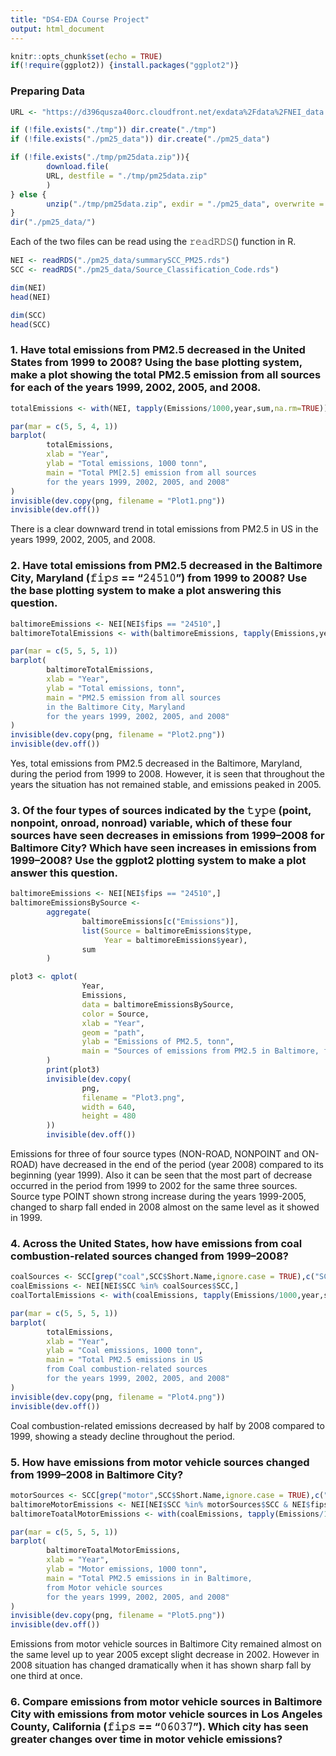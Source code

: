 ```yaml
---
title: "DS4-EDA Course Project"
output: html_document
---
```


```r
knitr::opts_chunk$set(echo = TRUE)
if(!require(ggplot2)) {install.packages("ggplot2")}
```

### Preparing Data


```r
URL <- "https://d396qusza40orc.cloudfront.net/exdata%2Fdata%2FNEI_data.zip"

if (!file.exists("./tmp")) dir.create("./tmp")
if (!file.exists("./pm25_data")) dir.create("./pm25_data")

if (!file.exists("./tmp/pm25data.zip")){
        download.file(
        URL, destfile = "./tmp/pm25data.zip"
        )
} else {
        unzip("./tmp/pm25data.zip", exdir = "./pm25_data", overwrite = FALSE)
}
dir("./pm25_data/")


```

Each of the two files can be read using the 𝚛𝚎𝚊𝚍𝚁𝙳𝚂() function in R.

```r

NEI <- readRDS("./pm25_data/summarySCC_PM25.rds")
SCC <- readRDS("./pm25_data/Source_Classification_Code.rds")

dim(NEI)
head(NEI)

dim(SCC)
head(SCC)
```


### 1. Have total emissions from PM2.5 decreased in the United States from 1999 to 2008? Using the base plotting system, make a plot showing the total PM2.5 emission from all sources for each of the years 1999, 2002, 2005, and 2008.

```r
totalEmissions <- with(NEI, tapply(Emissions/1000,year,sum,na.rm=TRUE))
```
```r
par(mar = c(5, 5, 4, 1))
barplot(
        totalEmissions,
        xlab = "Year",
        ylab = "Total emissions, 1000 tonn",
        main = "Total PM[2.5] emission from all sources
        for the years 1999, 2002, 2005, and 2008"
)
invisible(dev.copy(png, filename = "Plot1.png"))
invisible(dev.off())
```

There is a clear downward trend in total emissions from PM2.5 in US in the years 1999, 2002, 2005, and 2008.

### 2. Have total emissions from PM2.5 decreased in the Baltimore City, Maryland (𝚏𝚒𝚙𝚜 == "𝟸𝟺𝟻𝟷𝟶") from 1999 to 2008? Use the base plotting system to make a plot answering this question.

```r
baltimoreEmissions <- NEI[NEI$fips == "24510",]
baltimoreTotalEmissions <- with(baltimoreEmissions, tapply(Emissions,year,sum,na.rm=TRUE))
```
```r
par(mar = c(5, 5, 5, 1))
barplot(
        baltimoreTotalEmissions,
        xlab = "Year",
        ylab = "Total emissions, tonn",
        main = "PM2.5 emission from all sources
        in the Baltimore City, Maryland
        for the years 1999, 2002, 2005, and 2008"
)
invisible(dev.copy(png, filename = "Plot2.png"))
invisible(dev.off())
```

Yes, total emissions from PM2.5 decreased in the Baltimore, Maryland, during the period from 1999 to 2008. 
However, it is seen that throughout the years the situation has not remained stable, and emissions peaked in 2005.

### 3. Of the four types of sources indicated by the 𝚝𝚢𝚙𝚎 (point, nonpoint, onroad, nonroad) variable, which of these four sources have seen decreases in emissions from 1999–2008 for Baltimore City? Which have seen increases in emissions from 1999–2008? Use the ggplot2 plotting system to make a plot answer this question.

```r
baltimoreEmissions <- NEI[NEI$fips == "24510",]
baltimoreEmissionsBySource <-
        aggregate(
                baltimoreEmissions[c("Emissions")],
                list(Source = baltimoreEmissions$type, 
                     Year = baltimoreEmissions$year),
                sum
        )
```

```r
plot3 <- qplot(
                Year,
                Emissions,
                data = baltimoreEmissionsBySource,
                color = Source,
                xlab = "Year",
                geom = "path",
                ylab = "Emissions of PM2.5, tonn",
                main = "Sources of emissions from PM2.5 in Baltimore, for the years 1999, 2002, 2005, and 2008"
        )
        print(plot3)
        invisible(dev.copy(
                png,
                filename = "Plot3.png",
                width = 640,
                height = 480
        ))
        invisible(dev.off())
```

Emissions for three of four source types (NON-ROAD, NONPOINT and ON-ROAD) have decreased in the end of the period (year 2008) compared to its beginning (year 1999).
Also it can be seen that the most part of decrease occurred in the period from 1999 to 2002 for the same three sources.
Source type POINT shown strong increase during the years 1999-2005, changed to sharp fall ended in 2008 almost on the same level as it showed in 1999.

### 4. Across the United States, how have emissions from coal combustion-related sources changed from 1999–2008?

```r
coalSources <- SCC[grep("coal",SCC$Short.Name,ignore.case = TRUE),c("SCC","Short.Name")]
coalEmissions <- NEI[NEI$SCC %in% coalSources$SCC,]
coalTortalEmissions <- with(coalEmissions, tapply(Emissions/1000,year,sum,na.rm=TRUE))
```
```r
par(mar = c(5, 5, 5, 1))
barplot(
        totalEmissions,
        xlab = "Year",
        ylab = "Coal emissions, 1000 tonn",
        main = "Total PM2.5 emissions in US
        from Coal combustion-related sources
        for the years 1999, 2002, 2005, and 2008"
)
invisible(dev.copy(png, filename = "Plot4.png"))
invisible(dev.off())
```

Coal combustion-related emissions decreased by half by 2008 compared to 1999, showing a steady decline throughout the period.

### 5. How have emissions from motor vehicle sources changed from 1999–2008 in Baltimore City?

```r
motorSources <- SCC[grep("motor",SCC$Short.Name,ignore.case = TRUE),c("SCC","Short.Name")]
baltimoreMotorEmissions <- NEI[NEI$SCC %in% motorSources$SCC & NEI$fips == "24510",]
baltimoreToatalMotorEmissions <- with(coalEmissions, tapply(Emissions/1000,year,sum,na.rm=TRUE))
```

```r
par(mar = c(5, 5, 5, 1))
barplot(
        baltimoreToatalMotorEmissions,
        xlab = "Year",
        ylab = "Motor emissions, 1000 tonn",
        main = "Total PM2.5 emissions in in Baltimore,
        from Motor vehicle sources
        for the years 1999, 2002, 2005, and 2008"
)
invisible(dev.copy(png, filename = "Plot5.png"))
invisible(dev.off())
```

Emissions from motor vehicle sources in Baltimore City remained almost on the same level up to year 2005 except slight decrease in 2002. However in 2008 situation has changed dramatically when it has shown sharp fall by one third at once. 


### 6. Compare emissions from motor vehicle sources in Baltimore City with emissions from motor vehicle sources in Los Angeles County, California (𝚏𝚒𝚙𝚜 == "𝟶𝟼𝟶𝟹𝟽"). Which city has seen greater changes over time in motor vehicle emissions?

```r

```